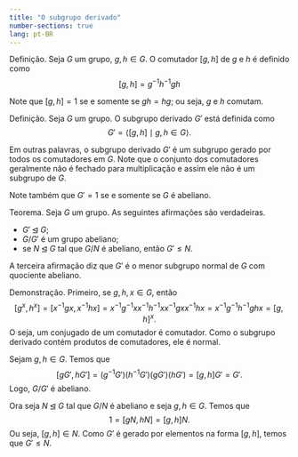 ```yaml
---
title: "O subgrupo derivado"
number-sections: true
lang: pt-BR
---
```



:::{.definition}
Definição.
Seja $G$ um grupo, $g,h\in G$. O comutador $[g,h]$ de $g$ e $h$ é definido como 
$$
[g,h]=g^{-1}h^{-1}gh
$$
:::

Note que $[g,h]=1$ se e somente se $gh=hg$; ou seja, $g$ e $h$ comutam. 

:::.{definition}
Definição. 
Seja $G$ um grupo. O subgrupo derivado $G'$ está definida como 
$$
G'=\left<[g,h]\mid g,h\in G\right>.
$$
:::

Em outras palavras, o subgrupo derivado $G'$ é um subgrupo gerado por todos os comutadores em $G$. Note que o conjunto dos comutadores geralmente não é fechado para multiplicação e assim ele não é um subgrupo de $G$.

Note também que $G'=1$ se e somente se $G$ é abeliano.

:::{.theorem}
Teorema.
Seja $G$ um grupo. As seguintes afirmações são verdadeiras.

- $G'\unlhd G$;
- $G/G'$ é um grupo abeliano;
- se $N\unlhd G$ tal que $G/N$ é abeliano, então $G'\leq N$.  

A terceira afirmação diz que $G'$ é o menor subgrupo normal de $G$ com quociente abeliano.
:::

:::{.proof}
Demonstração.
Primeiro, se $g,h,x\in G$, então
$$
[g^x,h^x]=[x^{-1}gx,x^{-1}hx]=x^{-1}g^{-1}xx^{-1}h^{-1}xx^{-1}gxx^{-1}hx=x^{-1}g^{-1}h^{-1}ghx=[g,h]^x.
$$
O seja, um conjugado de um comutador é comutador. Como o subgrupo derivado contém produtos de comutadores, ele é normal.

Sejam $g,h\in G$. Temos que 
$$
[gG',hG']=(g^{-1}G')(h^{-1}G')(gG')(hG')=[g,h]G'=G'.
$$
Logo, $G/G'$ é abeliano.

Ora seja $N\unlhd G$ tal que $G/N$ é abeliano e seja $g,h\in G$. Temos que 
$$
1=[gN,hN]=[g,h]N.
$$
Ou seja, $[g,h]\in N$. Como $G'$ é gerado por elementos na forma $[g,h]$, temos que $G'\leq N$. 
:::